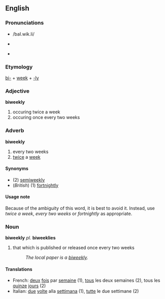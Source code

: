 ==English==
=== Pronunciations ===
*{{SAMPA}} /baI.wik.li/
*{{IPAlink}} {{IPA|/baɪ.'wik.li/}}
*{{AHD|/bī-wēk'lē/}}

===Etymology===
[[bi-]] + [[week]] + [[-ly]]

=== Adjective ===
'''biweekly'''
# occuring twice a week
# occuring once every two weeks

===Adverb===
'''biweekly'''
# every two weeks
# [[twice]] a [[week]]

==== Synonyms ====
* (2) [[semiweekly]]
*(''British'') (1) [[fortnightly]] 

====Usage note====
Because of the ambiguity of this word, it is best to avoid it.  Instead, use ''twice a week'', ''every two weeks'' or ''fortnightly'' as appropriate.

=== Noun ===
'''biweekly''' ''pl.'' '''biweeklies'''
# that which is published or released once every two weeks
#: ''The local paper is a [[biweekly]].''

====Translations====
*French: [[deux]] [[fois]] par [[semaine]] (1), [[tous]] les deux semaines (2), tous les [[quinze]] [[jour]]s (2)
*Italian: [[due]] [[volte]] alla [[settimana]] (1), [[tutte]] le due settimane (2)